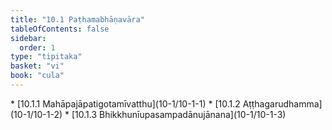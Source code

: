 ```yaml
---
title: "10.1 Paṭhamabhāṇavāra"
tableOfContents: false
sidebar:
  order: 1
type: "tipitaka"
basket: "vi"
book: "cula"
---
```



<DynamicBreadcrumb />



<TableOfContents book="cula" section="10.1">
* [10.1.1 Mahāpajāpatigotamīvatthu](10-1/10-1-1)
* [10.1.2 Aṭṭhagarudhamma](10-1/10-1-2)
* [10.1.3 Bhikkhunīupasampadānujānana](10-1/10-1-3)
</TableOfContents>